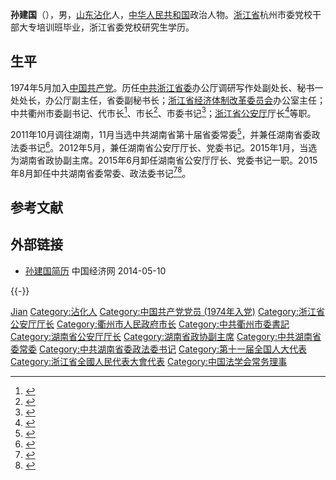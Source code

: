 {{Otheruses|孙建国|other=其他名为“孙建国”的人物}}

'''孙建国'''（{{bd|1955年|1月||catIdx=S孙}}），男，[[山东|山东]][[沾化|沾化]]人，[[中华人民共和国|中华人民共和国]]政治人物。[[浙江省|浙江省]]杭州市委党校干部大专培训班毕业，浙江省委党校研究生学历。

== 生平 ==
1974年5月加入[[中国共产党|中国共产党]]。历任[[中共浙江省委|中共浙江省委]]办公厅调研写作处副处长、秘书一处处长，办公厅副主任，省委副秘书长；[[浙江省经济体制改革委员会|浙江省经济体制改革委员会]]办公室主任；中共衢州市委副书记、代市长<ref>{{cite web |url=http://www.zj.xinhuanet.com/zjgov/2004-05/28/content_2207963.htm |title=孙建国任衢州市代市长 |accessdate=2012-02-14 |deadurl=yes |archiveurl=https://web.archive.org/web/20070903052120/http://www.zj.xinhuanet.com/zjgov/2004-05/28/content_2207963.htm |archivedate=2007-09-03 }}</ref>、市长<ref>{{Cite web|title=孙建国|url=http://www.zhejiang.gov.cn/gb/node2/node50/node52/node69/node122/userobject13ai20846.html|accessdate=|work=浙江省人民政府}}</ref>、市委书记<ref>{{Cite web|title=市委主要领导变动 孙建国任衢州市委书记|url=http://news.qz828.com/system/2008/04/30/010062543.shtml|accessdate=2020-06-28|work=衢州新闻网|archive-date=2016-03-24|archive-url=https://web.archive.org/web/20160324135909/http://news.qz828.com/system/2008/04/30/010062543.shtml|dead-url=no}}</ref>；[[浙江省公安厅|浙江省公安厅]]厅长<ref>{{Cite web|title=孙建国任浙江省公安厅厅长|url=https://hzdaily.hangzhou.com.cn/dskb/html/2011-07/30/content_1109707.htm|accessdate=2020-06-28|work=都市快报|archive-date=2020-12-16|archive-url=https://web.archive.org/web/20201216142337/https://hzdaily.hangzhou.com.cn/dskb/html/2011-07/30/content_1109707.htm|dead-url=no}}</ref>等职。

2011年10月调往湖南，11月当选中共湖南省第十届省委常委<ref>{{Cite web|title=湖南选出新一届省委领导班子(第三页)|url=http://hunan.voc.com.cn/article/201111/201111240645172030_3.html|accessdate=2020-06-28|work=湖南日报|archive-date=2020-12-16|archive-url=https://web.archive.org/web/20201216142337/http://hunan.voc.com.cn/article/201111/201111240645172030_3.html|dead-url=no}}</ref>，并兼任湖南省委政法委书记<ref>{{Cite web|title=|url=http://politics.people.com.cn/GB/16671163.html|accessdate=|work=|archive-date=2016-03-04|archive-url=https://web.archive.org/web/20160304051903/http://politics.people.com.cn/GB/16671163.html|dead-url=no}}</ref>。2012年5月，兼任湖南省公安厅厅长、党委书记。2015年1月，当选为湖南省政协副主席。2015年6月卸任湖南省公安厅厅长、党委书记一职。2015年8月卸任中共湖南省委常委、政法委书记<ref>{{Cite web|title=60岁孙建国卸任湖南省委常委，此前已当选省政协副主席|url=http://www.thepaper.cn/newsDetail_forward_1369045|accessdate=|work=澎湃新闻|archive-date=2020-12-16|archive-url=https://web.archive.org/web/20201216142340/http://www.thepaper.cn/newsDetail_forward_1369045|dead-url=no}}</ref><ref>{{cite news|title=湖南省委常委班子分工大调整，三新晋常委分工明确|url=http://www.thepaper.cn/newsDetail_forward_1369437|accessdate=2015-08-28|newspaper=澎湃新闻|archive-date=2015-08-31|archive-url=https://web.archive.org/web/20150831044338/http://www.thepaper.cn/newsDetail_forward_1369437|dead-url=no}}</ref>。

== 参考文献 ==
{{reflist}}

== 外部链接==
* [https://web.archive.org/web/20150923224334/http://www.ce.cn/xwzx/gnsz/gdxw/201112/05/t20111205_22891039.shtml 孙建国简历] 中国经济网 2014-05-10

{{-}}
{{start box}}
{{s-ppo|cpc}}
{{s-before|[[李江_(1950年)|李　江]]}}
{{s-title|[[中国共产党湖南省委员会|中国共产党湖南省委员会]]政法委员会书记|2011年12月—2015年8月}}
{{s-after|[[李微微|李微微]]}}
{{s-before|[[厉志海|厉志海]]}}
{{s-title|[[中国共产党衢州市委员会|中国共产党衢州市委员会]]书记|2008年4月—2011年9月}}
{{s-after|[[赵一德|赵一德]]}}
{{s-gov|prc}}
{{s-before|[[刘力伟|刘力伟]]}}
{{s-title|[[湖南省公安厅|湖南省公安厅]]厅长|2012年5月-2015年6月}}
{{s-after|[[黄关春|黄关春]]}}
{{s-before|[[王辉忠|王辉忠]]}}
{{s-title|[[浙江省公安厅|浙江省公安厅]]厅长|2011年7月—2011年11月}}
{{s-after|[[刘力伟|刘力伟]]}}
{{s-before|[[厉志海|厉志海]]}}
{{s-title|[[衢州市人民政府|衢州市人民政府]]市长|2004年5月—2009年2月}}
{{s-after|[[尚清|尚　清]]}}
{{end box}}

{{Navboxes 
| title  = 孙建国在[[中国法学会|中国法学会]]的职务
| list1  =
{{中国法学会第七届理事会}}
{{中国法学会第八届理事会}}
}}

{{Authority control}}
{{DEFAULTSORT:Sun孫}}
[[Category:孙姓|Jian]]
[[Category:沾化人|Category:沾化人]]
[[Category:中国共产党党员_(1974年入党)|Category:中国共产党党员 (1974年入党)]]
[[Category:浙江省公安厅厅长|Category:浙江省公安厅厅长]]
[[Category:衢州市人民政府市长|Category:衢州市人民政府市长]]
[[Category:中共衢州市委書記|Category:中共衢州市委書記]]
[[Category:湖南省公安厅厅长|Category:湖南省公安厅厅长]]
[[Category:湖南省政协副主席|Category:湖南省政协副主席]]
[[Category:中共湖南省委常委|Category:中共湖南省委常委]]
[[Category:中共湖南省委政法委书记|Category:中共湖南省委政法委书记]]
[[Category:第十一届全国人大代表|Category:第十一届全国人大代表]]
[[Category:浙江省全國人民代表大會代表|Category:浙江省全國人民代表大會代表]]
[[Category:中国法学会常务理事|Category:中国法学会常务理事]]
